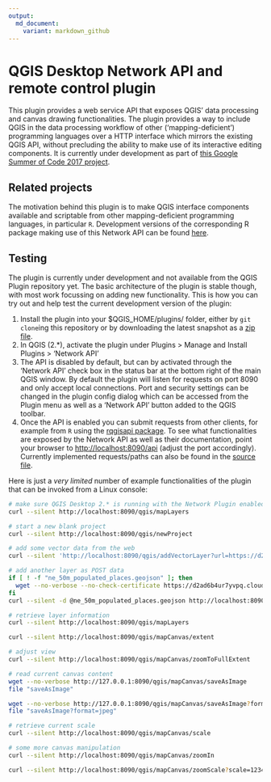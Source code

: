```yaml
---
output:
  md_document:
    variant: markdown_github
---
```


# QGIS Desktop Network API and remote control plugin

This plugin provides a web service API that exposes QGIS' data processing and canvas drawing functionalities. The plugin provides a way to include QGIS in the data processing workflow of other (‘mapping-deficient’) programming languages over a HTTP interface which mirrors the existing QGIS API, without precluding the ability to make use of its interactive editing components. It is currently under development as part of [this Google Summer of Code 2017 project](https://summerofcode.withgoogle.com/projects/#5197021490184192).

## Related projects

The motivation behind this plugin is to make QGIS interface components available and scriptable from other mapping-deficient programming languages, in particular `R`. Development versions of the corresponding R package making use of this Network API can be found [here](https://gitlab.com/qgisapi/rqgisapi).

## Testing

The plugin is currently under development and not available from the QGIS Plugin repository yet. The basic architecture of the plugin is stable though, with most work focussing on adding new functionality. This is how you can try out and help test the current development version of the plugin:

1. Install the plugin into your $QGIS_HOME/plugins/ folder, either by `git clone`ing this repository or by downloading the latest snapshot as a [zip file](https://gitlab.com/qgisapi/networkapi/repository/archive.zip?ref=master).
2. In QGIS (2.*), activate the plugin under Plugins > Manage and Install Plugins > 'Network API'
3. The API is disabled by default, but can by activated through the 'Network API' check box in the status bar at the bottom right of the main QGIS window. By default the plugin will listen for requests on port 8090 and only accept local connections. Port and security settings can be changed in the plugin config dialog which can be accessed from the Plugin menu as well as a 'Network API' button added to the QGIS toolbar.
4. Once the API is enabled you can submit requests from other clients, for example from `R` using the [rqgisapi package](https://gitlab.com/qgisapi/rqgisapi). To see what functionalities are exposed by the Network API as well as their documentation, point your browser to <http://localhost:8090/api> (adjust the port accordingly). Currently implemented requests/paths can also be found in the [source file](https://gitlab.com/qgisapi/networkapi/blob/master/functions.py).

Here is just a *very limited* number of example functionalities of the plugin that can be invoked from a Linux console:

```bash
# make sure QGIS Desktop 2.* is running with the Network Plugin enabled, then:
curl --silent http://localhost:8090/qgis/mapLayers
```

```bash
# start a new blank project
curl --silent http://localhost:8090/qgis/newProject
```

```bash
# add some vector data from the web
curl --silent 'http://localhost:8090/qgis/addVectorLayer?url=https://d2ad6b4ur7yvpq.cloudfront.net/naturalearth-3.3.0/ne_50m_populated_places.geojson&name=url-layer'
```

```bash
# add another layer as POST data
if [ ! -f "ne_50m_populated_places.geojson" ]; then
  wget --no-verbose --no-check-certificate https://d2ad6b4ur7yvpq.cloudfront.net/naturalearth-3.3.0/ne_50m_populated_places.geojson
fi
curl --silent -d @ne_50m_populated_places.geojson http://localhost:8090/qgis/addVectorLayer?name=geojson-layer
```

```bash
# retrieve layer information
curl --silent http://localhost:8090/qgis/mapLayers
```

```bash
curl --silent http://localhost:8090/qgis/mapCanvas/extent
```

```bash
# adjust view
curl --silent http://localhost:8090/qgis/mapCanvas/zoomToFullExtent
```

```bash
# read current canvas content
wget --no-verbose http://127.0.0.1:8090/qgis/mapCanvas/saveAsImage
file "saveAsImage"
```

```bash
wget --no-verbose http://127.0.0.1:8090/qgis/mapCanvas/saveAsImage?format=jpeg
file "saveAsImage?format=jpeg"
```

```bash
# retrieve current scale
curl --silent http://localhost:8090/qgis/mapCanvas/scale
```

```bash
# some more canvas manipulation
curl --silent http://localhost:8090/qgis/mapCanvas/zoomIn
```

```bash
curl --silent http://localhost:8090/qgis/mapCanvas/zoomScale?scale=1234567.8
```
